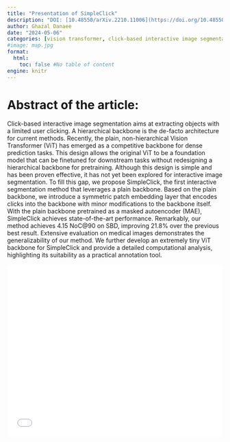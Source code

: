 ```yaml
---
title: "Presentation of SimpleClick"
description: "DOI: [10.48550/arXiv.2210.11006](https://doi.org/10.48550/arXiv.2210.11006){target='_blank'}"
author: Ghazal Danaee
date: "2024-05-06"
categories: [vision transformer, click-based interactive image segmentation, masked autoencoder]
#image: map.jpg
format:
  html:
    toc: false #No table of content
engine: knitr
---
```


# Abstract of the article:

Click-based interactive image segmentation aims at extracting objects with a limited user clicking. A hierarchical backbone is the de-facto architecture for current methods. Recently, the plain, non-hierarchical Vision Transformer (ViT) has emerged as a competitive backbone for dense prediction tasks. This design allows the original ViT to be a foundation model that can be finetuned for downstream tasks without redesigning a hierarchical backbone for pretraining. Although this design is simple and has been proven effective, it has not yet been explored for interactive image segmentation. To fill this gap, we propose SimpleClick, the first interactive segmentation method that leverages a plain backbone. Based on the plain backbone, we introduce a symmetric patch embedding layer that encodes clicks into the backbone with minor modifications to the backbone itself. With the plain backbone pretrained as a masked autoencoder (MAE), SimpleClick achieves state-of-the-art performance. Remarkably, our method achieves 4.15 NoC@90 on SBD, improving 21.8% over the previous best result. Extensive evaluation on medical images demonstrates the generalizability of our method. We further develop an extremely tiny ViT backbone for SimpleClick and provide a detailed computational analysis, highlighting its suitability as a practical annotation tool. 


![](../../pdfs/2024_05_06_Ghazal_simple click.pdf){width=100% height=400}